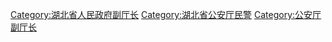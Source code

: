[[Category:湖北省人民政府副厅长|Category:湖北省人民政府副厅长]]
[[Category:湖北省公安厅民警|Category:湖北省公安厅民警]]
[[Category:公安厅副厅长|Category:公安厅副厅长]]